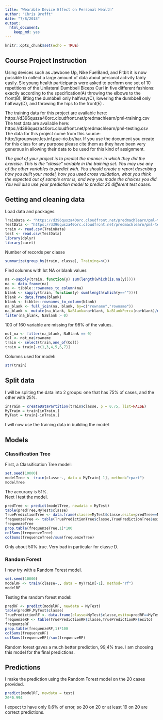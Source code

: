 ```yaml
---
title: "Wearable Device Effect on Personal Health"
author: "Chris Brofft"
date: "7/8/2018"
output: 
  html_document: 
    keep_md: yes
---
```


```r
knitr::opts_chunk$set(echo = TRUE)
```

## Course Project Instruction

Using devices such as Jawbone Up, Nike FuelBand, and Fitbit it is now possible to collect a large amount of data about personal activity fairly easily.
Six young health participants were asked to perform one set of 10 repetitions of the Unilateral Dumbbell Biceps Curl in five different fashions: exactly according to the specification(A) throwing the elbows to the front(B), lifting the dumbbell only halfway(C), lowering the dumbbell only halfway(D), and throwing the hips to the front(E) .

The training data for this project are available here:  
https://d396qusza40orc.cloudfront.net/predmachlearn/pml-training.csv  
The test data are available here:  
https://d396qusza40orc.cloudfront.net/predmachlearn/pml-testing.csv  
The data for this project come from this source:   http://groupware.les.inf.puc-rio.br/har. If you use the document you create for this class for any purpose please cite them as they have been very generous in allowing their data to be used for this kind of assignment.  

*The goal of your project is to predict the manner in which they did the exercise. This is the "classe" variable in the training set. You may use any of the other variables to predict with. You should create a report describing how you built your model, how you used cross validation, what you think the expected out of sample error is, and why you made the choices you did. You will also use your prediction model to predict 20 different test cases.*


## Getting and cleaning data

Load data and packages

```r
TrainData <- "https://d396qusza40orc.cloudfront.net/predmachlearn/pml-training.csv"
TestData <- "https://d396qusza40orc.cloudfront.net/predmachlearn/pml-testing.csv"
train <- read.csv(TrainData)
test <- read.csv(TestData)
library(dplyr)
library(caret)
```

Number of records per classe

```r
summarize(group_by(train, classe), Training=n())
```

  
Find columns with lot NA or blank values

```r
na <-sapply(train, function(y) sum(length(which(is.na(y)))))
na <- data.frame(na)
na <- tibble::rownames_to_column(na)
blank <- sapply(train, function(y) sum(length(which(y==""))))
blank <- data.frame(blank)
blank <- tibble::rownames_to_column(blank)
na_blank <- full_join(na, blank, by=c("rowname","rowname"))
na_blank <- mutate(na_blank, NaBlank=na+blank, NaBlankPerc=(na+blank)/nrow(train)*100)
filter(na_blank, NaBlank > 0)
```

100 of 160 variable are missing for 98% of the values. 

```r
not_na <- filter(na_blank, NaBlank == 0)
Col <- not_na$rowname
train <- select(train,one_of(Col))
train = train[-c(1,3,4,5,6,7)]
```

Columns used for model:

```r
str(train)
```


## Split data

I will be spliting the data into 2 groups: one that has 75% of cases, and the other with 25%.

```r
inTrain = createDataPartition(train$classe, p = 0.75, list=FALSE)
MyTrain = train[inTrain,]
MyTest = train[-inTrain,]
```

I will now use the training data in building the model


## Models

### Classification Tree

First, a Classification Tree model:

```r
set.seed(10000)
modelTree <- train(classe~., data = MyTrain[-1], method="rpart")
modelTree
```

The accuracy is 51%.  
Next I test the model.  

```r
predTree <- predict(modelTree, newdata = MyTest)
table(predTree,MyTest$classe)
TruePredictionTree <- data.frame(classe=MyTest$classe,esito=predTree==MyTest$classe)
frequenzeTree <- table(TruePredictionTree$classe,TruePredictionTree$esito)
frequenzeTree
prop.table(frequenzeTree,1)*100
colSums(frequenzeTree)
colSums(frequenzeTree)/sum(frequenzeTree)
```

Only about 50% true. Very bad in particular for classe D.


### Random Forest

I now try with a Random Forest model.

```r
set.seed(10000)
modelRF <- train(classe~., data = MyTrain[-1], method="rf")
modelRF
```

Testing the random forest model:

```r
predRF <- predict(modelRF, newdata = MyTest)
table(predRF,MyTest$classe)
TruePredictionRF <- data.frame(classe=MyTest$classe,esito=predRF==MyTest$classe)
frequenzeRF <- table(TruePredictionRF$classe,TruePredictionRF$esito)
frequenzeRF
prop.table(frequenzeRF,1)*100
colSums(frequenzeRF)
colSums(frequenzeRF)/sum(frequenzeRF)
```

Random forest gaves a much better prediction, 99,4% true. I am choosing this model for the final predictions.


## Predictions

I make the prediction using the Random Forest model on the 20 cases provided.

```r
predict(modelRF, newdata = test)
20*0.994
```

I expect to have only 0.6% of error, so 20 on 20 or at least 19 on 20 are correct predictions.